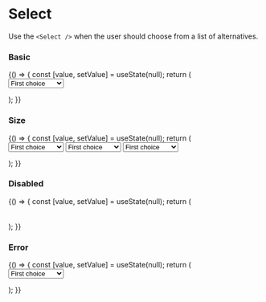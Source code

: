 
<Meta title="Components/Forms/Select" component={Select} />

# Select

Use the `<Select />` when the user should choose from a list of alternatives.

<ArgsTable of={Select} />

### Basic

<Canvas>
    <Story name="basic">
        {() => {
            const [value, setValue] = useState(null);
            return (
                <Form>
                    <FormItem>
                        <Select placeholder="Choose one" value={value} onChange={setValue}>
                            <Option value={0}>First choice</Option>
                            <Option value={1}>Second choice</Option>
                            <Option value={2}>Third choice</Option>
                            <Option value={3}>Fourth choice</Option>
                        </Select>
                    </FormItem>
                </Form>
            );
        }}
    </Story>
</Canvas>

### Size

<Canvas>
    <Story name="size">
        {() => {
            const [value, setValue] = useState(null);
            return (
                <Form>
                    <Row>
                        <Col span={24}>
                            <FormItem>
                                <Select
                                    size="small"
                                    placeholder="Small select"
                                    value={value}
                                    onChange={setValue}
                                >
                                    <Option value={0}>First choice</Option>
                                    <Option value={1}>Second choice</Option>
                                    <Option value={2}>Third choice</Option>
                                    <Option value={3}>Fourth choice</Option>
                                </Select>
                            </FormItem>
                        </Col>
                        <Col span={24}>
                            <FormItem>
                                <Select
                                    placeholder="Regular select"
                                    value={value}
                                    onChange={setValue}
                                >
                                    <Option value={0}>First choice</Option>
                                    <Option value={1}>Second choice</Option>
                                    <Option value={2}>Third choice</Option>
                                    <Option value={3}>Fourth choice</Option>
                                </Select>
                            </FormItem>
                        </Col>
                        <Col span={24}>
                            <FormItem>
                                <Select
                                    size="big"
                                    placeholder="Big select"
                                    value={value}
                                    onChange={setValue}
                                >
                                    <Option value={0}>First choice</Option>
                                    <Option value={1}>Second choice</Option>
                                    <Option value={2}>Third choice</Option>
                                    <Option value={3}>Fourth choice</Option>
                                </Select>
                            </FormItem>
                        </Col>
                    </Row>
                </Form>
            );
        }}
    </Story>
</Canvas>

### Disabled

<Canvas>
    <Story name="disabled">
        {() => {
            const [value, setValue] = useState(null);
            return (
                <Form>
                    <FormItem>
                        <Select placeholder="Choose one" value={value} onChange={setValue} disabled>
                            <Option value={0}>First choice</Option>
                            <Option value={1}>Second choice</Option>
                            <Option value={2}>Third choice</Option>
                            <Option value={3}>Fourth choice</Option>
                        </Select>
                    </FormItem>
                </Form>
            );
        }}
    </Story>
</Canvas>

### Error

<Canvas>
    <Story name="error">
        {() => {
            const [value, setValue] = useState(null);
            return (
                <Form>
                    <FormItem error>
                        <Select placeholder="Choose one" value={value} onChange={setValue}>
                            <Option value={0}>First choice</Option>
                            <Option value={1}>Second choice</Option>
                            <Option value={2}>Third choice</Option>
                            <Option value={3}>Fourth choice</Option>
                        </Select>
                    </FormItem>
                </Form>
            );
        }}
    </Story>
</Canvas>
